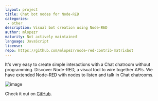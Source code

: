 ```yaml
---
layout: project
title: Chat bot nodes for Node-RED
categories:
 - other
description: Visual bot creation using Node-RED
author: mlopezr
maturity: Not actively maintained
language: JavaScript
license: 
repo: https://github.com/mlopezr/node-red-contrib-matrixbot
---
```


It's very easy to create simple interactions with a Chat chatroom without programming. Discover Node-RED, a visual tool to wire together APIs. We have extended Node-RED with nodes to listen and talk in Chat chatrooms.

![image](https://github.com/mlopezr/node-red-contrib-matrixbot/raw/master/docs/nodered-twitter.png)

Check it out on [GitHub](https://github.com/mlopezr/node-red-contrib-matrixbot).
